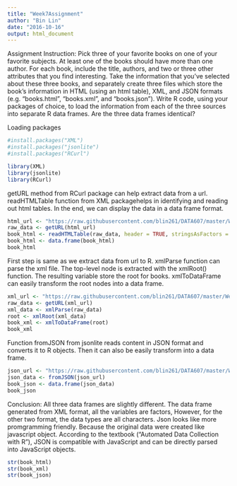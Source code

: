---
title: "Week7Assignment"
author: "Bin Lin"
date: "2016-10-16"
output: html_document
---
Assignment Instruction: Pick three of your favorite books on one of your favorite subjects. At least one of the books should have more than one author. For each book, include the title, authors, and two or three other attributes that you find interesting. Take the information that you've selected about these three books, and separately create three files which store the book's information in HTML (using an html table), XML, and JSON formats (e.g. "books.html", "books.xml", and "books.json"). Write R code, using your packages of choice, to load the information from each of the three sources into separate R data frames. Are the three data frames identical?

Loading packages
```{r}
#install.packages("XML")
#install.packages("jsonlite")
#install.packages("RCurl")

library(XML)
library(jsonlite)
library(RCurl)
```


getURL method from RCurl package can help extract data from a url. readHTMLTable function from XML packagehelps in identifying and reading out html tables. In the end, we can display the data in a data frame format. 
```{r}
html_url <- "https://raw.githubusercontent.com/blin261/DATA607/master/Week7Assignment/Books.html"
raw_data <- getURL(html_url)
book_html <- readHTMLTable(raw_data, header = TRUE, stringsAsFactors = FALSE) 
book_html <- data.frame(book_html)
book_html
```


First step is same as we extract data from url to R. xmlParse function can parse the xml file. The top-level node is extracted with the xmlRoot() function. The resulting variable store the root for books. xmlToDataFrame can easily transform the root nodes into a data frame. 
```{r}
xml_url <- "https://raw.githubusercontent.com/blin261/DATA607/master/Week7Assignment/Books.xml"
raw_data <- getURL(xml_url)
xml_data <- xmlParse(raw_data)
root <- xmlRoot(xml_data)
book_xml <- xmlToDataFrame(root)
book_xml
```


Function fromJSON from jsonlite reads content in JSON format and converts it to R objects. Then it can also be easily transform into a data frame. 
```{r}
json_url <- "https://raw.githubusercontent.com/blin261/DATA607/master/Week7Assignment/Books.json"
json_data <- fromJSON(json_url)
book_json <- data.frame(json_data)
book_json
```


Conclusion: All three data frames are slightly different. The data frame generated from XML format, all the variables are factors, However, for the other two format, the data types are all characters. Json looks like more promgramming friendly. Because the original data were created like javascript object. According to the textbook ("Automated Data Collection with R"), JSON is compatible with JavaScript and
can be directly parsed into JavaScript objects. 

```{r}
str(book_html)
str(book_xml)
str(book_json)
```